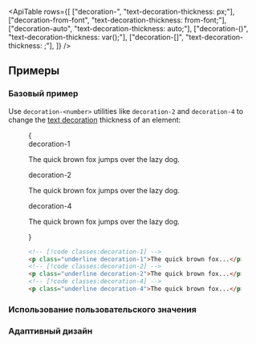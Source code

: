 

<ApiTable
  rows={[
    ["decoration-<number>", "text-decoration-thickness: <number>px;"],
    ["decoration-from-font", "text-decoration-thickness: from-font;"],
    ["decoration-auto", "text-decoration-thickness: auto;"],
    ["decoration-(<custom-property>)", "text-decoration-thickness: var(<custom-property>);"],
    ["decoration-[<value>]", "text-decoration-thickness: <value>;"],
  ]}
/>

## Примеры

### Базовый пример

Use `decoration-<number>` utilities like `decoration-2` and `decoration-4` to change the [text decoration](/docs/text-decoration-line) thickness of an element:

<Figure>

<Example>
  {
    <div className="flex flex-col gap-8 text-gray-900 dark:text-gray-200">
      <div>
        <div className="mb-3 font-mono text-xs font-medium text-gray-500 dark:text-gray-400">decoration-1</div>
        <p className="text-lg font-medium underline decoration-1">The quick brown fox jumps over the lazy dog.</p>
      </div>
      <div>
        <div className="mb-3 font-mono text-xs font-medium text-gray-500 dark:text-gray-400">decoration-2</div>
        <p className="text-lg font-medium underline decoration-2">The quick brown fox jumps over the lazy dog.</p>
      </div>
      <div>
        <div className="mb-3 font-mono text-xs font-medium text-gray-500 dark:text-gray-400">decoration-4</div>
        <p className="text-lg font-medium underline decoration-4">The quick brown fox jumps over the lazy dog.</p>
      </div>
    </div>
  }
</Example>

```html
<!-- [!code classes:decoration-1] -->
<p class="underline decoration-1">The quick brown fox...</p>
<!-- [!code classes:decoration-2] -->
<p class="underline decoration-2">The quick brown fox...</p>
<!-- [!code classes:decoration-4] -->
<p class="underline decoration-4">The quick brown fox...</p>
```

</Figure>

### Использование пользовательского значения

<UsingACustomValue
  element="p"
  utility="decoration"
  name="text decoration thickness"
  value="0.25rem"
  variable="decoration-thickness"
/>

### Адаптивный дизайн

<ResponsiveDesign
  element="p"
  property="text-decoration-thickness"
  defaultClass="underline"
  featuredClass="decoration-4"
/>
